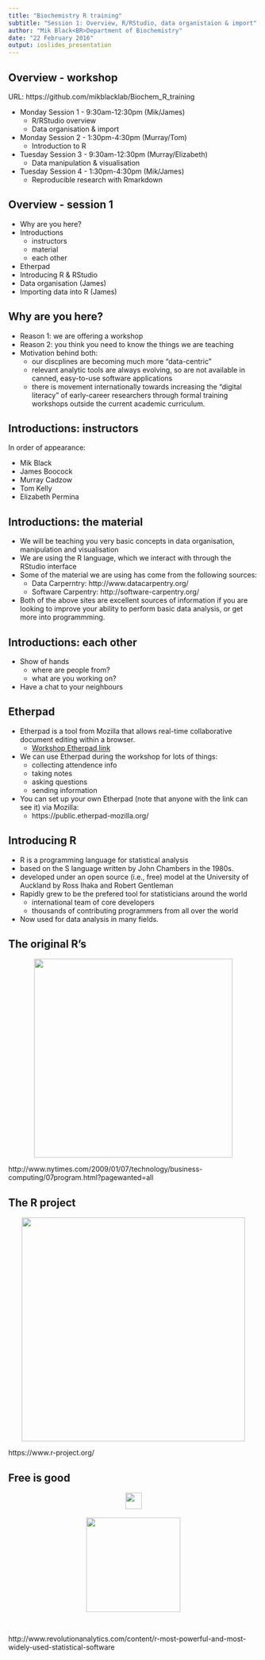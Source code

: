 ```yaml
---
title: "Biochemistry R training"
subtitle: "Session 1: Overview, R/RStudio, data organistaion & import"
author: "Mik Black<BR>Department of Biochemistry"
date: "22 February 2016"
output: ioslides_presentation
---
```


## Overview - workshop

URL: https://github.com/mikblacklab/Biochem_R_training

 - Monday Session 1 - 9:30am-12:30pm (Mik/James)
     - R/RStudio overview
     - Data organisation & import 
 - Monday Session 2 - 1:30pm-4:30pm (Murray/Tom) 
     - Introduction to R 
 - Tuesday Session 3 - 9:30am-12:30pm (Murray/Elizabeth)
     - Data manipulation & visualisation 
 - Tuesday Session 4 - 1:30pm-4:30pm (Mik/James)
     - Reproducible research with Rmarkdown

## Overview - session 1

 - Why are you here?
 - Introductions 
     - instructors
     - material 
     - each other
 - Etherpad
 - Introducing R & RStudio
 - Data organisation (James)
 - Importing data into R (James)

## Why are you here?

 - Reason 1: we are offering a workshop
 - Reason 2: you think you need to know the things we are teaching
 - Motivation behind both:
     - our discplines are becoming much more "data-centric"
     - relevant analytic tools are always evolving, so are not available in canned, 
     easy-to-use software applications
     - there is movement internationally towards increasing the "digital literacy" of
     early-career researchers through formal training workshops outside the current 
     academic curriculum.

## Introductions: instructors 

In order of appearance:

 - Mik Black
 - James Boocock 
 - Murray Cadzow 
 - Tom Kelly 
 - Elizabeth Permina
 
## Introductions: the material

 - We will be teaching you very basic concepts in data organisation, manipulation and visualisation
 - We are using the R language, which we interact with through the RStudio interface
 - Some of the material we are using has come from the following sources:
    - Data Carperntry: http://www.datacarpentry.org/
    - Software Carpentry: http://software-carpentry.org/
 - Both of the above sites are excellent sources of information if you are looking to improve your ability to perform basic data analysis, or get more into programmming.

## Introductions: each other

 - Show of hands
     - where are people from?
     - what are you working on?
 - Have a chat to your neighbours
 
## Etherpad

 - Etherpad is a tool from Mozilla that allows real-time collaborative document 
 editing within a browser.
     - [Workshop Etherpad link](https://public.etherpad-mozilla.org/p/2016-02-22_Otago_Biochem)
 - We can use Etherpad during the workshop for lots of things:
     - collecting attendence info
     - taking notes
     - asking questions
     - sending information
 - You can set up your own Etherpad (note that anyone with the link can see it) via Mozilla:
     - https://public.etherpad-mozilla.org/

## Introducing R

 - R is a programming language for statistical analysis
  - based on the S language written by John Chambers in the 1980s.
  - developed under an open source (i.e., free) model at the University of Auckland by Ross Ihaka and Robert Gentleman
 - Rapidly grew to be the prefered tool for statisticians around the world
    - international team of core developers
    - thousands of contributing programmers from all over the world
 - Now used for data analysis in many fields.

## The original R's

<center><img src="Pics/RandR.png" height="400"></center>

http://www.nytimes.com/2009/01/07/technology/business-computing/07program.html?pagewanted=all


## The R project

<center><img src="Pics/rproject.png" height="450"></center>

https://www.r-project.org/

## Free is good

<center><img src="Pics/ruse-2.png" height="33"></center>
<BR>
<center><img src="Pics/ruse-1.png" height="190"></center>
<BR>

http://www.revolutionanalytics.com/content/r-most-powerful-and-most-widely-used-statistical-software

